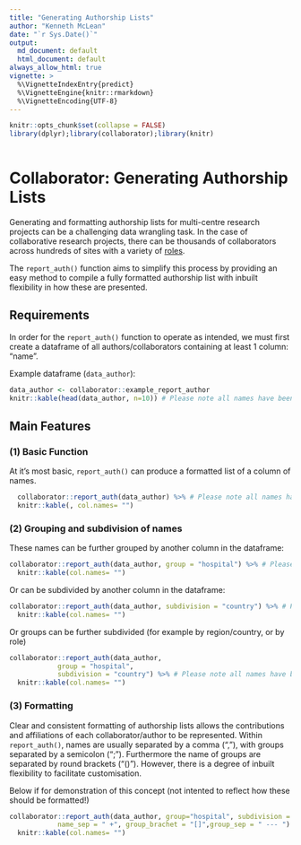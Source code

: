 ```yaml
---
title: "Generating Authorship Lists"
author: "Kenneth McLean"
date: "`r Sys.Date()`"
output:
  md_document: default
  html_document: default
always_allow_html: true
vignette: >
  %\VignetteIndexEntry{predict}
  %\VignetteEngine{knitr::rmarkdown}
  %\VignetteEncoding{UTF-8}
---
```


```r
knitr::opts_chunk$set(collapse = FALSE)
library(dplyr);library(collaborator);library(knitr)
  
```
# Collaborator: Generating Authorship Lists

Generating and formatting authorship lists for multi-centre research projects can be a challenging data wrangling task. In the case of collaborative research projects, there can be thousands of collaborators across hundreds of sites with a variety of [roles](https://doi.org/10.1016/j.ijsu.2017.12.019).\n 

The `report_auth()` function aims to simplify this process by providing an easy method to compile a fully formatted authorship list with inbuilt flexibility in how these are presented.

## Requirements
In order for the `report_auth()` function to operate as intended, we must first create a dataframe of all authors/collaborators containing at least 1 column: "name".

Example dataframe (`data_author`):
```r

data_author <- collaborator::example_report_author
knitr::kable(head(data_author, n=10)) # Please note all names have been randomly generated
```

## Main Features
### (1) Basic Function
At it's most basic, `report_auth()` can produce a formatted list of a column of names.
```r
  collaborator::report_auth(data_author) %>% # Please note all names have been randomly generated
  knitr::kable(, col.names= "") 
```

### (2) Grouping and subdivision of names

These names can be further grouped by another column in the dataframe:
```r
collaborator::report_auth(data_author, group = "hospital") %>% # Please note all names have been randomly generated
  knitr::kable(col.names= "") 
```

Or can be subdivided by another column in the dataframe:
```r

collaborator::report_auth(data_author, subdivision = "country") %>% # Please note all names have been randomly generated
  knitr::kable(col.names= "")
```

Or groups can be further subdivided (for example by region/country, or by role)
```r
collaborator::report_auth(data_author,
            group = "hospital",
            subdivision = "country") %>% # Please note all names have been randomly generated
  knitr::kable(col.names= "")
```

### (3) Formatting
Clear and consistent formatting of authorship lists allows the contributions and affiliations of each collaborator/author to be represented. Within `report_auth()`, names are usually separated by a comma (","), with groups separated by a semicolon (";"). Furthermore the name of groups are separated by round brackets ("()"). However, there is a degree of inbuilt flexibility to facilitate customisation.

Below if for demonstration of this concept (not intented to reflect how these should be formatted!)


```r
collaborator::report_auth(data_author, group="hospital", subdivision = "country",
            name_sep = " +", group_brachet = "[]",group_sep = " --- ") %>% # Please note all names have been randomly generated
  knitr::kable(col.names= "")
```
